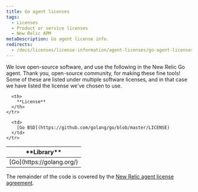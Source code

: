 ```yaml
---
title: Go agent licenses
tags:
  - Licenses
  - Product or service licenses
  - New Relic APM
metaDescription: Go agent license info.
redirects:
  - /docs/licenses/license-information/agent-licenses/go-agent-licenses
---
```


We love open-source software, and use the following in the New Relic Go agent. Thank you, open-source community, for making these fine tools! Some of these are listed under multiple software licenses, and in that case we have listed the license we've chosen to use.

<table>
  <thead>
    <tr>
      <th width={325}>
        **Library**
      </th>

      <th>
        **License**
      </th>
    </tr>
  </thead>

  <tbody>
    <tr>
      <td>
        [Go](https://golang.org/)
      </td>

      <td>
        [Go BSD](https://github.com/golang/go/blob/master/LICENSE)
      </td>
    </tr>
  </tbody>
</table>

The remainder of the code is covered by the [New Relic agent license agreement](/docs/licenses/license-information/other-licenses/new-relic-agent-license).
